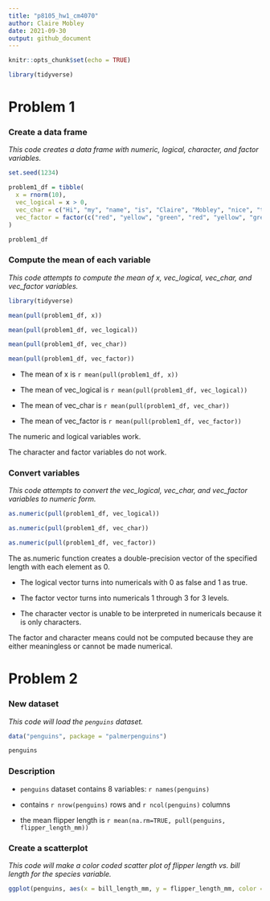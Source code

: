 ```yaml
---
title: "p8105_hw1_cm4070"
author: Claire Mobley
date: 2021-09-30
output: github_document
---
```


```r
knitr::opts_chunk$set(echo = TRUE)

library(tidyverse)
```
# Problem 1 

### Create a data frame 

_This code creates a data frame with numeric, logical, character, and factor variables._

```r

set.seed(1234)

problem1_df = tibble(
  x = rnorm(10),
  vec_logical = x > 0, 
  vec_char = c("Hi", "my", "name", "is", "Claire", "Mobley", "nice", "to", "meet", "you"), 
  vec_factor = factor(c("red", "yellow", "green", "red", "yellow", "green", "yellow", "green", "green", "green"))
)

problem1_df
```

### Compute the mean of each variable

_This code attempts to compute the mean of x, vec_logical, vec_char, and vec_factor variables._

```r
library(tidyverse)

mean(pull(problem1_df, x))

mean(pull(problem1_df, vec_logical))

mean(pull(problem1_df, vec_char))

mean(pull(problem1_df, vec_factor))
```

* The mean of x is `r mean(pull(problem1_df, x))`

* The mean of vec_logical is `r mean(pull(problem1_df, vec_logical))`

* The mean of vec_char is `r mean(pull(problem1_df, vec_char))`

* The mean of vec_factor is `r mean(pull(problem1_df, vec_factor))`

The numeric and logical variables work. 

The character and factor variables do not work. 

### Convert variables 

_This code attempts to convert the vec_logical, vec_char, and vec_factor variables to numeric form._

```r
as.numeric(pull(problem1_df, vec_logical))

as.numeric(pull(problem1_df, vec_char))

as.numeric(pull(problem1_df, vec_factor))
```

The as.numeric function creates a double-precision vector of the specified length with each element as 0. 

* The logical vector turns into numericals with 0 as false and 1 as true. 

* The factor vector turns into numericals 1 through 3 for 3 levels.

* The character vector is unable to be interpreted in numericals because it is only characters. 

The factor and character means could not be computed because they are either meaningless or cannot be made numerical.

# Problem 2 

### New dataset 

_This code will load the `penguins` dataset._

```r
data("penguins", package = "palmerpenguins")

penguins
```

### Description

* `penguins` dataset contains 8 variables: `r names(penguins)` 

* contains `r nrow(penguins)` rows and `r ncol(penguins)` columns

* the mean flipper length is `r mean(na.rm=TRUE, pull(penguins, flipper_length_mm))` 

### Create a scatterplot

_This code will make a color coded scatter plot of flipper length vs. bill length for the species variable._

```r
ggplot(penguins, aes(x = bill_length_mm, y = flipper_length_mm, color = species)) + geom_point()

```






